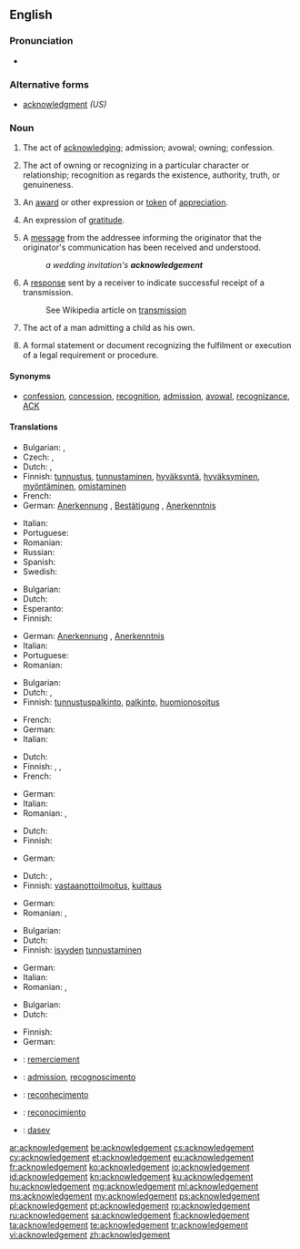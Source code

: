 ==English==

===Pronunciation===
* {{audio|en-us-acknowledgement.ogg|Audio (US)}}

===Alternative forms===
* [[acknowledgment]] ''(US)''

===Noun===
{{en-noun}}

# {{context|British|lang=en}} The act of [[acknowledge|acknowledging]]; admission; avowal; owning; confession.
# {{context|British|lang=en}} The act of owning or recognizing in a particular character or relationship; recognition as regards the existence, authority, truth, or genuineness.
# {{context|British|lang=en}} An [[award]] or other expression or [[token]] of [[appreciation]].
# {{context|British|lang=en}} An expression of [[gratitude]].
# {{context|British|lang=en}} A [[message]] from the addressee informing the originator that the originator's communication has been received and understood.
#: ''a wedding invitation's '''acknowledgement'''''
# {{context|British|telecommunications|computing|networking|lang=en}} A [[response]] sent by a receiver to indicate successful receipt of a transmission.
#: See Wikipedia article on [[w:transmission (telecommunications)|transmission]]
# {{context|British|legal|lang=en}} The act of a man admitting a child as his own.
# {{context|British|legal|lang=en}} A formal statement or document recognizing the fulfilment or execution of a legal requirement or procedure.

====Synonyms====
* [[confession]], [[concession]], [[recognition]], [[admission]], [[avowal]], [[recognizance]], [[ACK]]

====Translations====
{{trans-top|act of acknowledging}}
* Bulgarian: {{t+|bg|признание}}, {{t+|bg|потвърждение}}
* Czech: {{t|cs|uznání|n}}, {{t|cs|přiznání|n}}
* Dutch: {{t+|nl|erkenning}}, {{t+|nl|bekentenis|f}}
* Finnish: [[tunnustus]], [[tunnustaminen]], [[hyväksyntä]], [[hyväksyminen]], [[myöntäminen]], [[omistaminen]]
* French: {{t+|fr|reconnaissance|f}}
* German: [[Anerkennung]] {{g|f}}, [[Bestätigung]] {{g|f}}, [[Anerkenntnis]] {{g|n}}
{{trans-mid}}
* Italian: {{t+|it|riconoscimento|m}}
* Portuguese: {{t+|pt|reconhecimento|m}}
* Romanian: {{t+|ro|recunoaștere|f}}
* Russian: {{t+|ru|признание|n|sc=Cyrl}}
* Spanish: {{t+|es|reconocimiento|m}}
* Swedish: {{t+|sv|erkännande}}
{{trans-bottom}}

{{trans-top|act of owning or recognizing in a particular character or relationship}}
* Bulgarian: {{t+|bg|признание}}
* Dutch: {{t+|nl|erkenning|f}}
* Esperanto: {{t|eo|agnosko}}
* Finnish: {{t+|fi|tunnustaminen}}
{{trans-mid}}
* German: [[Anerkennung]] {{g|f}}, [[Anerkenntnis]] {{g|n}}
* Italian: {{t+|it|riconoscimento|m}}
* Portuguese: {{t+|pt|reconhecimento|m}}
* Romanian: {{t+|ro|recunoaștere|f}}
{{trans-bottom}}

{{trans-top|award}}
* Bulgarian: {{t+|bg|отличие}}
* Dutch: {{t+|nl|toekenning|f}}, {{t+|nl|erkenning|f}}
* Finnish: [[tunnustuspalkinto]], [[palkinto]], [[huomionosoitus]]
{{trans-mid}}
* French: {{t+|fr|récompense|f}}
* German: {{t+|de|Anerkennung|f}}
* Italian: {{t+|it|riconoscimento|m}}
{{trans-bottom}}

{{trans-top|expression of thanks}}
* Dutch: {{t|nl|erkentelijkheid|f}}
* Finnish: {{t+|fi|tunnustus}}, {{t+|fi|kiitos}}, {{t+|fi|omistuskirjoitus}}
* French: {{t+|fr|remerciement|m}}
{{trans-mid}}
* German: {{t+|de|Anerkennung|f}}
* Italian: {{t+|it|riconoscimento|m}}
* Romanian: {{t+|ro|recunoștință|f}}, {{t|ro|apreciere|f}}
{{trans-bottom}}

{{trans-top|message informing that the originator's communication has been received and understood}}
* Dutch: {{t|nl|ontvangstbevestiging|f}}
* Finnish: {{t+|fi|vastaus}}
{{trans-mid}}
* German: {{t+|de|Quittung|f}}
{{trans-bottom}}

{{trans-top|indication of a successful receipt of a transmission}}
* Dutch: {{t|nl|ontvangstbevestiging|f}}, {{t+|nl|kwitantie|f}}
* Finnish: [[vastaanottoilmoitus]], [[kuittaus]]
{{trans-mid}}
* German: {{t+|de|Quittung|f}}
* Romanian: {{t+|ro|chitanță|f}}, {{t|ro|recipisă|f}}
{{trans-bottom}}

{{trans-top|act of a man admitting a child as his own}}
* Bulgarian: {{t|bg|припознаване}}
* Dutch: {{t+|nl|erkenning|f}}
* Finnish: [[isyys|isyyden]] [[tunnustaminen]]
{{trans-mid}}
* German: {{t+|de|Anerkennung|f}}
* Italian: {{t+|it|riconoscimento|m}}
* Romanian: {{t+|ro|recunoaștere|f}}, {{t+|ro|adeverire|f}}
{{trans-bottom}}

{{trans-top|formal statement or document recognizing the fulfilment or execution of a legal requirement or procedure}}
* Bulgarian: {{t+|bg|потвърждение}}
* Dutch: {{t+|nl|bevestiging|f}}
{{trans-mid}}
* Finnish: {{t+|fi|todistus}}
* German: {{t+|de|Bestätigung|f}}
{{trans-bottom}}

{{checktrans-top}}
* {{ttbc|fr}}: [[remerciement]] {{g|m}}
* {{ttbc|ia}}: [[admission]], [[recognoscimento]]
{{trans-mid}}
* {{ttbc|pt}}: [[reconhecimento]] {{g|m}}
* {{ttbc|es}}: [[reconocimiento]] {{g|m}}
* {{ttbc|vo}}: [[dasev]]
{{trans-bottom}}

[[ar:acknowledgement]]
[[be:acknowledgement]]
[[cs:acknowledgement]]
[[cy:acknowledgement]]
[[et:acknowledgement]]
[[eu:acknowledgement]]
[[fr:acknowledgement]]
[[ko:acknowledgement]]
[[io:acknowledgement]]
[[id:acknowledgement]]
[[kn:acknowledgement]]
[[ku:acknowledgement]]
[[hu:acknowledgement]]
[[mg:acknowledgement]]
[[ml:acknowledgement]]
[[ms:acknowledgement]]
[[my:acknowledgement]]
[[ps:acknowledgement]]
[[pl:acknowledgement]]
[[pt:acknowledgement]]
[[ro:acknowledgement]]
[[ru:acknowledgement]]
[[sa:acknowledgement]]
[[fi:acknowledgement]]
[[ta:acknowledgement]]
[[te:acknowledgement]]
[[tr:acknowledgement]]
[[vi:acknowledgement]]
[[zh:acknowledgement]]